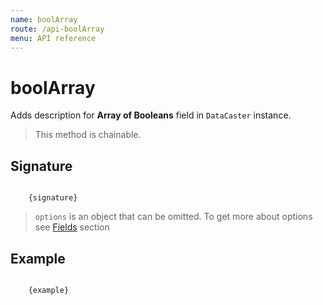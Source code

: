 ```yaml
---
name: boolArray
route: /api-boolArray
menu: API reference
---
```



# boolArray

Adds description for **Array of Booleans** field in `DataCaster` instance.

> This method is chainable.

## Signature

<Code>
    {signature}
</Code>

> `options` is an object that can be omitted. To get more about options see [Fields](/basics#fields) section

## Example

<Code>
    {example}
</Code>

<Comparison
    before={before}
    after={after}
/>
